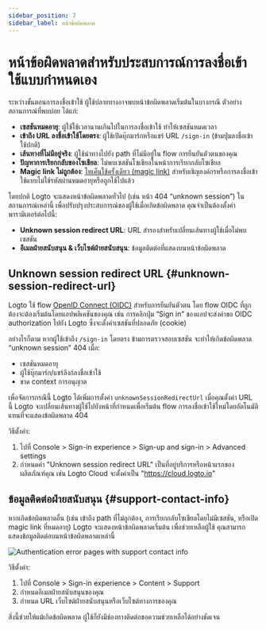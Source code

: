```yaml
---
sidebar_position: 7
sidebar_label: หน้าข้อผิดพลาด
---
```


# หน้าข้อผิดพลาดสำหรับประสบการณ์การลงชื่อเข้าใช้แบบกำหนดเอง

ระหว่างขั้นตอนการลงชื่อเข้าใช้ ผู้ใช้ปลายทางอาจพบหน้าข้อผิดพลาดเริ่มต้นในบางกรณี ตัวอย่างสถานการณ์ที่พบบ่อย ได้แก่:

- **เซสชันหมดอายุ**: ผู้ใช้ใช้เวลานานเกินไปในการลงชื่อเข้าใช้ ทำให้เซสชันหมดเวลา
- **เข้าถึง URL ลงชื่อเข้าใช้โดยตรง**: ผู้ใช้เปิดบุ๊กมาร์กหรือแชร์ URL `/sign-in` (ข้ามปุ่มลงชื่อเข้าใช้ปกติ)
- **เส้นทางที่ไม่มีอยู่จริง**: ผู้ใช้นำทางไปยัง path ที่ไม่มีอยู่ใน flow การยืนยันตัวตนของคุณ
- **ปัญหาการเรียกกลับของโซเชียล**: ไม่พบเซสชันโซเชียลในหน้าการเรียกกลับโซเชียล
- **Magic link ไม่ถูกต้อง**: [โทเค็นใช้ครั้งเดียว (magic link)](/end-user-flows/one-time-token) สำหรับเชิญองค์กรหรือการลงชื่อเข้าใช้แบบไม่ใช้รหัสผ่านหมดอายุหรือถูกใช้ไปแล้ว

โดยปกติ Logto จะแสดงหน้าข้อผิดพลาดทั่วไป (เช่น หน้า 404 “unknown session”) ในสถานการณ์เหล่านี้ เพื่อปรับปรุงประสบการณ์ของผู้ใช้เมื่อเกิดข้อผิดพลาด คุณจำเป็นต้องตั้งค่าพารามิเตอร์ต่อไปนี้:

- **Unknown session redirect URL**: URL สำรองสำหรับเปลี่ยนเส้นทางผู้ใช้เมื่อไม่พบเซสชัน
- **อีเมลฝ่ายสนับสนุน & เว็บไซต์ฝ่ายสนับสนุน**: ข้อมูลติดต่อที่แสดงบนหน้าข้อผิดพลาด

## Unknown session redirect URL \{#unknown-session-redirect-url}

Logto ใช้ flow [OpenID Connect (OIDC)](https://auth.wiki/openid-connect) สำหรับการยืนยันตัวตน โดย flow OIDC ที่ถูกต้องจะต้องเริ่มต้นโดยแอปพลิเคชันของคุณ เช่น การคลิกปุ่ม “Sign in” ของแอปจะส่งคำขอ OIDC authorization ไปยัง Logto ซึ่งจะตั้งค่าเซสชันที่ปลอดภัย (cookie)

อย่างไรก็ตาม หากผู้ใช้เข้าถึง `/sign-in` โดยตรง ข้ามการตรวจสอบเซสชัน จะทำให้เกิดข้อผิดพลาด “unknown session” 404 เมื่อ:

- เซสชันหมดอายุ
- ผู้ใช้บุ๊กมาร์ก/แชร์ลิงก์ลงชื่อเข้าใช้
- ขาด context การอนุญาต

เพื่อจัดการกรณีนี้ Logto ได้เพิ่มการตั้งค่า `unknownSessionRedirectUrl` เมื่อคุณตั้งค่า URL นี้ Logto จะเปลี่ยนเส้นทางผู้ใช้ไปยังหน้าที่กำหนดเพื่อเริ่มต้น flow การลงชื่อเข้าใช้ใหม่โดยอัตโนมัติ แทนที่จะแสดงข้อผิดพลาด 404

วิธีตั้งค่า:

1. ไปที่ <CloudLink to="/sign-in-experience/sign-up-and-sign-in">Console > Sign-in experience > Sign-up and sign-in > Advanced settings</CloudLink>
2. กำหนดค่า "Unknown session redirect URL" เป็นที่อยู่บริการหรือหน้าแรกของผลิตภัณฑ์คุณ เช่น Logto Cloud จะตั้งค่าเป็น "https://cloud.logto.io"

## ข้อมูลติดต่อฝ่ายสนับสนุน \{#support-contact-info}

หากเกิดข้อผิดพลาดอื่น (เช่น เข้าถึง path ที่ไม่ถูกต้อง, การเรียกกลับโซเชียลโดยไม่มีเซสชัน, หรือเปิด magic link ที่หมดอายุ) Logto จะแสดงหน้าข้อผิดพลาดเริ่มต้น เพื่อช่วยเหลือผู้ใช้ คุณสามารถแสดงข้อมูลติดต่อบนหน้าข้อผิดพลาดเหล่านี้

<img
  src="/img/assets/sign-in-error-pages.png"
  alt="Authentication error pages with support contact info"
/>

วิธีตั้งค่า:

1. ไปที่ <CloudLink to="/sign-in-experience/content">Console > Sign-in experience > Content > Support</CloudLink>
2. กำหนดอีเมลฝ่ายสนับสนุนของคุณ
3. กำหนด URL เว็บไซต์ฝ่ายสนับสนุนหรือเว็บไซต์ทางการของคุณ

สิ่งนี้ช่วยให้แม้เกิดข้อผิดพลาด ผู้ใช้ก็ยังมีช่องทางติดต่อขอความช่วยเหลือได้อย่างชัดเจน

